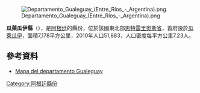 [[Image:Departamento_Gualeguay_(Entre_Ríos_-_Argentina).png|right]]

{{Coord|33|9|1|S|59|18|38|W|display=title}}

'''瓜萊瓜伊縣'''（{{lang-es|Departamento Gualeguay}}），是[[阿根廷|阿根廷]]的縣份，位於該國東北部[[恩特雷里奧斯省|恩特雷里奧斯省]]，首府設於[[瓜萊瓜伊_(恩特雷里奧斯省)|瓜萊瓜伊]]，面積7,178平方公里，2010年人口51,883，人口密度每平方公里7.23人。

==參考資料==
* [http://www.entrerios.gov.ar/vialidad/JPGZonales/ZonalX-Gualeguay.jpg Mapa del departamento Gualeguay]{{dead link|date=2018年1月 |bot=InternetArchiveBot |fix-attempted=yes }}

{{Argentina-geo-stub}}
[[Category:阿根廷縣份|Category:阿根廷縣份]]